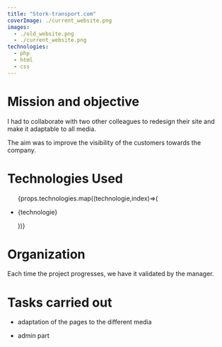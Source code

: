 ```yaml
---
title: "Stork-transport.com"
coverImage: ./current_website.png
images: 
  - ./old_website.png
  - ./current_website.png
technologies:
  - php
  - html
  - css
---
```

# Mission and objective

I had to collaborate with two other colleagues to redesign their site and make it adaptable to all media.

The aim was to improve the visibility of the customers towards the company. 
# Technologies Used

<ul>
 {props.technologies.map((technologie,index)=>(
    <li key={index}>
       <p>{technologie}</p> 
      </li>
 ))} 
 </ul>
 

# Organization

Each time the project progresses, we have it validated by the manager.
 
# Tasks carried out

- adaptation of the pages to the different media

- admin part